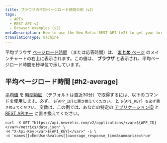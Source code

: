 ```yaml
---
title: ブラウザの平均ページロード時間の例（v2）
tags:
  - APIs
  - REST API v2
  - Browser examples (v2)
metaDescription: How to use the New Relic REST API (v2) to get your browser average page load time.
translationType: machine
---
```


平均ブラウザ [ページロード時間](/docs/browser/new-relic-browser/page-load-timing-resources/page-load-timing-process) （または応答時間）は、 [**まとめ** ページ](/docs/browser/new-relic-browser/getting-started/browser-overview-website-performance-glance#viewing) のメインチャートの右上に表示されます。この値は、 **ブラウザ** と表示され、平均ページロード時間を秒単位で示しています。

## 平均ページロード時間 [#h2-average]

[平均値](/docs/apm/apis/requirements/calculating-average-metric-values-summarize) を [時間範囲](/docs/apm/apis/requirements/specifying-time-range-api-v2) （デフォルトは直近30分）で取得するには、以下のコマンドを使用します。必ず、 `${APP_ID}に置き換えてください。` と `${API_KEY} を必ず置き換えてください。` 変数は、この例では、あなたの特定の [アプリケーションID](/docs/apm/apis/requirements/identification-code) と [REST APIキー](/docs/apis/rest-api-v2/requirements/rest-api-key#viewing) に置き換えてください。

```
curl -X GET "https://api.newrelic.com/v2/applications/<var>${APP_ID}</var>/metrics/data.json" \ 
-H "X-Api-Key:<var>${API_KEY}</var>" -i \ 
-d 'names[]=EndUser&values[]=average_response_time&summarize=true'
```